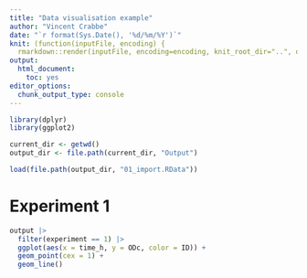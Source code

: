 ```yaml
---
title: "Data visualisation example"
author: "Vincent Crabbe"
date: "`r format(Sys.Date(), '%d/%m/%Y')`"
knit: (function(inputFile, encoding) {
  rmarkdown::render(inputFile, encoding=encoding, knit_root_dir="..", output_dir="../Output")})
output: 
  html_document:
    toc: yes
editor_options:
  chunk_output_type: console
---
```


```r
library(dplyr)
library(ggplot2)
```



```r
current_dir <- getwd()
output_dir <- file.path(current_dir, "Output")

load(file.path(output_dir, "01_import.RData"))
```

# Experiment 1

```r
output |>
  filter(experiment == 1) |>
  ggplot(aes(x = time_h, y = ODc, color = ID)) +
  geom_point(cex = 1) +
  geom_line()
```
